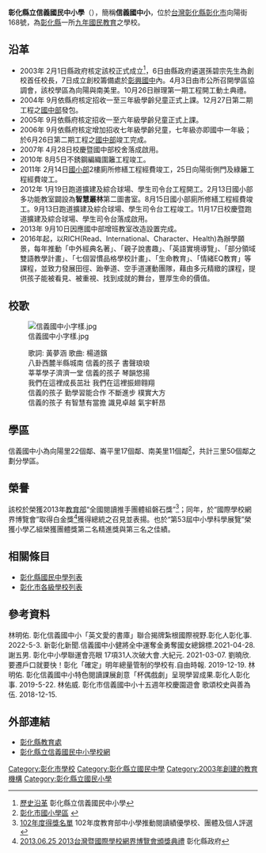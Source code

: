 {{主條目消歧義|本條目介紹的是[[彰化縣|彰化縣]][[彰化市|彰化市]]一所教育國中小的學校，關於“信義國中”的其它含意，请参看'''[[信義國中|信義國中]]'''或是[[信義國小|信義國小]]。}}
{{coord|24.062773|120.528613|type:edu_region:tw|display=title}}
{{專家}}
{{Infobox School
|name           = <big>彰化縣立信義國民中小學</big>
|other_name     = <small>Hsin-Yi Public Junior High and Elementary School of Changhua County</small>
|motto          = 
|established    = [[中華民國|民國]]九二年（西元2003年）
|image          = 
|district       = [[台灣|台灣]][[彰化縣|彰化縣]]
|address        = {{flagicon|TWN}}[[彰化縣|彰化縣]][[彰化市|彰化市]]向陽街168號
|area           = 1.7832公頃
|tel            = 
|fax            = 
|website        = http://www.hyjhes.chc.edu.tw/
|type           = 縣立，[[國民小學|國民小學]]<br/>縣立，[[國民中學|國民中學]]
|grades         = 六年制 國小部<br/>三年制 國中部
|principal      = [[曹建文|曹建文]]
|free_label     = 校別
|free_text      = 男女合校
|students       = 1,008人<ref>[http://www.hyjhes.chc.edu.tw/features.htm 學校現況與特色] 彰化縣立信義國民中小學</ref>
|staff          = 83人
}}
'''彰化縣立信義國民中小學'''（{{lang-en|Hsin-Yi Public Junior High and Elementary School of Changhua County}}），簡稱'''信義國中小'''，位於[[台灣|台灣]][[彰化縣|彰化縣]][[彰化市|彰化市]]向陽街168號，為[[彰化縣|彰化縣]]一所[[九年國民教育|九年國民教育]]之學校。

== 沿革 ==
*2003年 2月1日縣政府核定該校正式成立<ref>[http://www.hyjhes.chc.edu.tw/history.htm 歷史沿革] {{Wayback|url=http://www.hyjhes.chc.edu.tw/history.htm |date=20180917103124 }} 彰化縣立信義國民中小學</ref>，6日由縣政府遴選孫碧宗先生為創校首任校長，7日成立創校籌備處於[[彰興國中|彰興國中]]內。4月3日由市公所召開學區協調會，該校學區為向陽與南美里。10月26日辦理第一期工程開工動土典禮。
*2004年 9月依縣府核定招收一至三年級學齡兒童正式上課。12月27日第二期工程之[[國中|國中部]]發包。
*2005年 9月依縣府核定招收一至六年級學齡兒童正式上課。
*2006年 9月依縣府核定增加招收七年級學齡兒童，七年級亦即國中一年級；於6月26日第二期工程之[[國中|國中部]]竣工完成。
*2007年 4月28日校慶暨國中部校舍落成啟用。
*2010年 8月5日不銹鋼編織圍籬工程竣工。
*2011年 2月14日[[國小|國小部]]2樓廁所修繕工程經費竣工，25日向陽街側門及綠籬工程經費竣工。
*2012年 1月19日跑道擴建及綜合球場、學生司令台工程開工。2月13日國小部多功能教室闢設為'''智慧叢林'''第二圖書室。8月15日國小部廁所修繕工程經費竣工。9月13日跑道擴建及綜合球場、學生司令台工程竣工。11月17日校慶暨跑道擴建及綜合球場、學生司令台落成啟用。
*2013年 9月10日因應國中部增班教室改造設置完成。
*2016年起，以RICH(Read、International、Character、Health)為辦學願景，每年推動「中外經典名著」、「親子說書趣」、「英語實境導覽」、「部分領域雙語教學計畫」、「七個習慣品格學校計畫」、「生命教育」、「情緒EQ教育」等課程，並致力發展田徑、跆拳道、空手道運動團隊，藉由多元精緻的課程，提供孩子能被看見、被重視、找到成就的舞台，豐厚生命的價值。

== 校歌 ==
[[File:信義國中小字樣.jpg|thumb]]
:歌詞: 黃夢涵 歌曲: 楊道鑌
:八卦西麓半縣城南 信義的孩子 書聲琅琅
:莘莘學子濟濟一堂 信義的孩子 琴韻悠揚
:我們在這裡成長茁壯 我們在這裡振翅翱翔 
:信義的孩子 勤學習能合作 不斷進步 樸實大方
:信義的孩子 有智慧有當擔 識見卓越 氣宇軒昂

== 學區 ==
信義國中小為向陽里22個鄰、崙平里17個鄰、南美里11個鄰<ref>[http://home.educities.edu.tw/helper/d.htm 彰化市國小學區] {{webarchive|url=https://web.archive.org/web/20111224072106/http://home.educities.edu.tw/helper/d.htm |date=2011-12-24 }}</ref>，共計三里50個鄰之劃分學區。

== 榮譽 ==
該校於榮獲2013年[[中華民國教育部|教育部]]“全國閱讀推手團體組磐石獎”<ref>[http://www.digimagic.com.tw/reading2013/news0503a.html 102年度得獎名單] {{webarchive|url=https://web.archive.org/web/20140201222240/http://www.digimagic.com.tw/reading2013/news0503a.html |date=2014-02-01 }} 102年度教育部中小學推動閱讀績優學校、團體及個人評選</ref>；同年，於“國際學校網界博覽會”取得白金獎<ref>[http://www2.chcg.gov.tw/main/main_act/main.asp?main_id=3626&act_id=10 2013.06.25 2013台灣暨國際學校網界博覽會頒獎典禮] {{Wayback|url=http://www2.chcg.gov.tw/main/main_act/main.asp?main_id=3626&act_id=10 |date=20220412021006 }} 彰化縣政府</ref>獲得總統之召見並表揚。也於“第53屆中小學科學展覽”榮獲小學乙組榮獲團體獎第二名精進獎與第三名之佳績。

== 相關條目 ==
*[[彰化縣國民中學列表|彰化縣國民中學列表]]
*[[彰化市各級學校列表|彰化市各級學校列表]]

== 參考資料 ==
{{commonscat|Hsin-Yi Public Junior High and Elementary School of Changhua County}}
{{reflist}}

林明佑. 彰化信義國中小「英文愛的書庫」聯合揭牌紮根國際視野.彰化人彰化事. 2022-5-3.
新彰化新聞.信義國中小健將全中運奪金勇奪國女總錦標.2021-04-28.
謝五男. 彰化中小學聯運會亮眼 17項31人次破大會.大紀元. 2021-03-07.
劉曉欣. 要遷戶口就要快！彰化「確定」明年總量管制的學校有.自由時報. 2019-12-19.
林明佑. 彰化信義國中小特色閱讀課展創意「杯偶戲劇」呈現學習成果.彰化人彰化事. 2019-5-22.
林佑威. 彰化市信義國中小十五週年校慶園遊會 歌頌校史與善為伍. 2018-12-15.

== 外部連結 ==
*[http://www.boe.chc.edu.tw/ 彰化縣教育處] {{Wayback|url=http://www.boe.chc.edu.tw/ |date=20200121134006 }}
*[http://www.hyjhes.chc.edu.tw/ 彰化縣立信義國民中小學校網] {{Wayback|url=http://www.hyjhes.chc.edu.tw/ |date=20220418032501 }}

{{彰化縣國民中小學}}

[[Category:彰化市學校|Category:彰化市學校]]
[[Category:彰化縣立國民中學|Category:彰化縣立國民中學]]
[[Category:2003年創建的教育機構|Category:2003年創建的教育機構]]
[[Category:彰化縣立國民小學|Category:彰化縣立國民小學]]